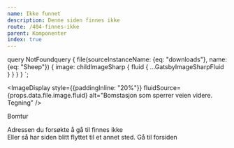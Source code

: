 ```yaml
---
name: Ikke funnet
description: Denne siden finnes ikke
route: /404-finnes-ikke
parent: Komponenter
index: true
---
```




query NotFoundquery {
   file(sourceInstanceName: {eq: "downloads"}, name: {eq: "Sheep"}) {
    image: childImageSharp {
        fluid {
          ...GatsbyImageSharpFluid
        }
      }
  }
}
`;

<div style={{textAlign:"center"}}>

<ImageDisplay style={{paddingInline: "20%"}} fluidSource={props.data.file.image.fluid} alt="Bomstasjon som sperrer veien videre. Tegning" />

<Heading2>Bomtur</Heading2>

<Paragraph>
  Adressen du forsøkte å gå til finnes ikke
  <br />
  Eller så har siden blitt flyttet til et annet sted.
</Paragraph>
<Link href="/">
  <PrimaryButton>Gå til forsiden</PrimaryButton>
</Link>
</div>
